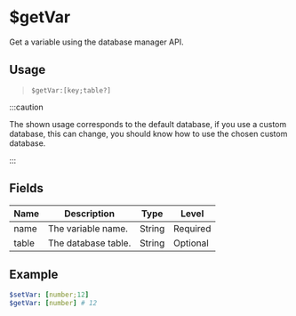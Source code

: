 # $getVar
Get a variable using the database manager API.

## Usage
> `$getVar:[key;table?]`

:::caution

The shown usage corresponds to the default database, if you use a custom database, this can change, you should know how to use the chosen custom database.

:::

## Fields
| Name | Description | Type | Level |
| ----- | ----- | ---- | ---- |
| name | The variable name. | String | Required |
| table | The database table. | String | Optional |

## Example
```yaml
$setVar: [number;12]
$getVar: [number] # 12
```